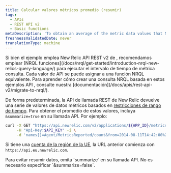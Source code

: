```yaml
---
title: Calcular valores métricos promedio (resumir)
tags:
  - APIs
  - REST API v2
  - Basic functions
metaDescription: 'To obtain an average of the metric data values that New Relic''s REST API returns, include "summarize=true" in your API call.'
freshnessValidatedDate: never
translationType: machine
---
```


<Callout variant="important">
  Si bien el ejemplo emplea New Relic API REST v2 de , recomendamos emplear [NRQL funciones](/docs/nrql/get-started/introduction-nrql-new-relics-query-language/) para ejecutar el intervalo de tiempo de métrica consulta. Cada valor de API se puede asignar a una función NRQL equivalente. Para aprender cómo crear una consulta NRQL basada en estos ejemplos API , consulte nuestra [documentación](/docs/apis/rest-api-v2/migrate-to-nrql/).
</Callout>

De forma predeterminada, la API de llamada REST de New Relic devuelve una serie de valores de datos métricos basados en [restricciones de rango de tiempo](/docs/apm/apis/requirements/extracting-metric-data#time). Para obtener el promedio de estos valores, incluya `&summarize=true` en su llamada API. Por ejemplo:

```sh
curl -X GET "https://api.newrelic.com/v2/applications/${APP_ID}/metrics/data.json" \
     -H "Api-Key:$API_KEY" -i \
     -d 'names[]=Agent/MetricsReported/count&from=2014-08-11T14:42:00%2B08:00&to=2014-08-11T15:12:00%2B08:00&summarize=true'
```

Si tiene una [cuenta de la región de la UE](/docs/using-new-relic/welcome-new-relic/getting-started/introduction-eu-region-data-center), la URL anterior comienza con `https://api.eu.newrelic.com`.

<Callout variant="tip">
  Para evitar resumir datos, omita `summarize` en su llamada API. No es necesario especificar `&summarize=false`.
</Callout>